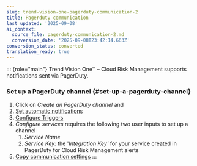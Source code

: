 ```yaml
---
slug: trend-vision-one-pagerduty-communication-2
title: Pagerduty communication
last_updated: '2025-09-08'
ai_context:
  source_file: pagerduty-communication-2.md
  conversion_date: '2025-09-08T23:42:14.663Z'
conversion_status: converted
translation_ready: true
---
```


::: {role="main"}
Trend Vision One™ – Cloud Risk Management supports notifications sent via PagerDuty.

### Set up a PagerDuty channel {#set-up-a-pagerduty-channel}

1.  Click on *Create an PagerDuty channel* and
2.  [Set automatic notifications](toggle-automatic-notifications.mdx)
3.  [Configure Triggers](communication-triggers.mdx)
4.  *Configure services* requires the following two user inputs to set up a channel
    1.  *Service Name*
    2.  *Service Key:* the '*Integration Key'* for your service created in PagerDuty for Cloud Risk Management alerts
5.  [Copy communication settings](copy-communication-settings.mdx)
:::
